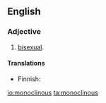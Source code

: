 ==English==

===Adjective===
{{en-adj|-}}

# {{context|botany|lang=en}} [[bisexual]].

====Translations====
{{trans-top|having stamens and pistils}}
* Finnish: {{t|fi|kaksineuvoinen}}
{{trans-mid}}
{{trans-bottom}}

[[io:monoclinous]]
[[ta:monoclinous]]